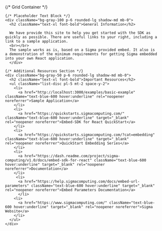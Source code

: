 
  {/* Grid Container */}
  <div className="grid grid-cols-1 md:grid-cols-2 gap-8">

    {/* Placeholder Text Block */}
    <div className="bg-gray-100 p-6 rounded-lg shadow-md mb-0">
      <h2 className="text-xl font-bold">General Information</h2>
      
      We have provide this site to help you get started with the SDK as quickly as possible. There are useful links to your right, including a link to a sample application.
      <br></br>
      The sample works as is, based on a Sigma provided embed. It also is a demonstration of the minimum requirements for getting Sigma embedded into your own React application.
      </div>

    {/* Additional Resources Section */}
    <div className="bg-gray-50 p-6 rounded-lg shadow-md mb-0">
      <h2 className="text-xl font-bold">Important Resources</h2>
      <ul className="list-disc pl-5 mt-2 space-y-2">
        <li>
          <a href="http://localhost:3000/examples/basic-example" className="text-blue-600 hover:underline" rel="noopener noreferrer">Sample Application</a>
        </li>
        <li>
          <a href="https://quickstarts.sigmacomputing.com/" className="text-blue-600 hover:underline" target="_blank" rel="noopener noreferrer">Embed-SDK for React QuickStart</a>
        </li>
        <li>
          <a href="https://quickstarts.sigmacomputing.com/?cat=embedding" className="text-blue-600 hover:underline" target="_blank" rel="noopener noreferrer">QuickStart Embedding Series</a>
        </li>
        <li>
          <a href="https://dash.readme.com/project/sigma-computing/v1.0/docs/embed-sdk-for-react" className="text-blue-600 hover:underline" target="_blank" rel="noopener noreferrer">Documentation</a>
        </li>
         <li>
          <a href="https://help.sigmacomputing.com/docs/embed-url-parameters" className="text-blue-600 hover:underline" target="_blank" rel="noopener noreferrer">Embed Parameters Documentation</a>
          </li>
        <li>
          <a href="https://www.sigmacomputing.com/" className="text-blue-600 hover:underline" target="_blank" rel="noopener noreferrer">Sigma Website</a>
        </li>
      </ul>
    </div>
  </div>
 



